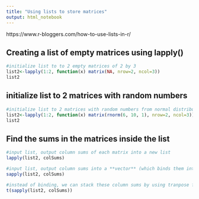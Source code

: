 ```yaml
---
title: "Using lists to store matrices"
output: html_notebook
---
```


https://www.r-bloggers.com/how-to-use-lists-in-r/

## Creating a list of empty matrices using lapply()

```r
#initialize list to to 2 empty matrices of 2 by 3
list2<-lapply(1:2, function(x) matrix(NA, nrow=2, ncol=3))
list2
```


## initialize list to 2 matrices with random numbers

```r
#initialize list to 2 matrices with random numbers from normal distribution
list2<-lapply(1:2, function(x) matrix(rnorm(6, 10, 1), nrow=2, ncol=3))
list2
```

## Find the sums in the matrices inside the list

```r
#input list, output column sums of each matrix into a new list
lapply(list2, colSums)
```

```r
#input list, output column sums into a **vector** (which binds them into a matrix)
sapply(list2, colSums)
```


```r
#instead of binding, we can stack these column sums by using tranpose function t():
t(sapply(list2, colSums))
```

